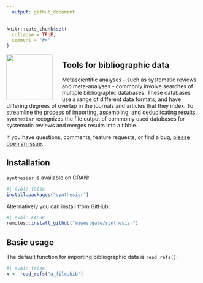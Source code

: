 ```yaml
---
  output: github_document
---
```


<!-- README.md is generated from README.Rmd. Please edit that file -->

```r
knitr::opts_chunk$set(
  collapse = TRUE,
  comment = "#>"
)
```

<img src="man/figures/logo.png" align="left" style="margin: 0px 25px 0px 0px;" alt="" width="120"/><h2>Tools for bibliographic data</h2>

Metascientific analyses - such as systematic reviews and meta-analyses - commonly
involve searches of multiple bibliographic databases. These databases use a 
range of different data formats, and have differing degrees of overlap in the
journals and articles that they index. To streamline the process of importing,
assembling, and deduplicating results, `synthesisr` recognizes the file output
of commonly used databases for systematic reviews and merges results into a
tibble.

If you have questions, comments, feature requests, or find a bug, [please open an 
issue](https://github.com/mjwestgate/synthesisr/issues).

## Installation

`synthesisr` is available on CRAN:

```r
#| eval: false
install.packages("synthesisr")
```

Alternatively you can install from GitHub:

```r
#| eval: FALSE
remotes::install_github("mjwestgate/synthesisr")
```

## Basic usage

The default function for importing bibliographic data is `read_refs()`:

```r
#| eval: false
x <- read_refs("a_file.bib")
```
